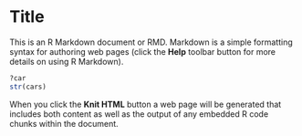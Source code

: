 Title
========================================================

This is an R Markdown document or RMD. Markdown is a simple formatting syntax for authoring web pages (click the **Help** toolbar button for more details on using R Markdown).





```{r}
?car
str(cars)

```


When you click the **Knit HTML** button a web page will be generated that includes both content as well as the output of any embedded R code chunks within the document.
